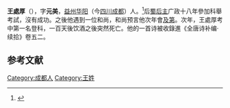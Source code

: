 '''王處厚'''（{{bd|？||？|}}），字'''元美'''，[[益州|益州]][[华阳|华阳]]（今[[四川|四川]][[成都|成都]]）人。<ref>{{cite book|author=人墨|title=全宋詩尋幽探微|year=2000|publisher=文史哲出版社}}</ref>后[[蜀后主|蜀后主]]广政十八年參加科舉考試，沒有成功。之後他遇到一位和尚，和尚预言他次年會[[及第|及第]]。次年，王處厚考中第一名登科，一百天後饮酒之後突然死亡。他的一首诗被收錄進《全唐诗补编·续拾》卷五二。

==参考文献==
{{reflist}}

{{China-bio-stub}}

[[Category:成都人|Category:成都人]]
[[Category:王姓|Category:王姓]]